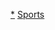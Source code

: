 {{portal|歐洲|體育運動}}
{{Year by category
| m = 1
| c = 9
| d = 4
| y = 8
| cat = 歐洲體育
| sortkey = 歐洲體育
| in = 
| parent = 各年份歐洲體育
| subcat = 1948年歐洲
}}
[[Category:1948年體育|*]]
[[Category:1948年歐洲|Sports]]